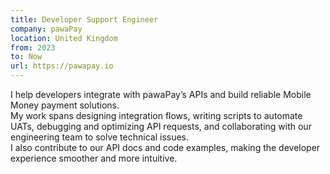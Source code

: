 ```yaml
---
title: Developer Support Engineer
company: pawaPay
location: United Kingdom
from: 2023
to: Now
url: https://pawapay.io
---
```


I help developers integrate with pawaPay’s APIs and build reliable Mobile Money payment solutions.  
My work spans designing integration flows, writing scripts to automate UATs, debugging and optimizing API requests, and collaborating with our engineering team to solve technical issues.  
I also contribute to our API docs and code examples, making the developer experience smoother and more intuitive.  
